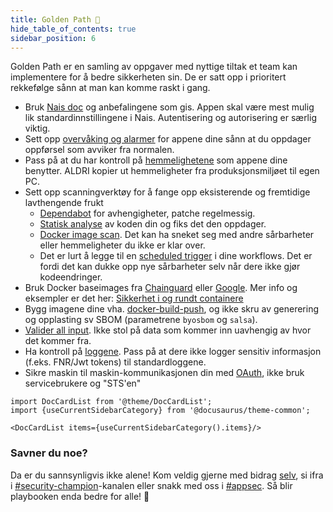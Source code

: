 ```yaml
---
title: Golden Path 📣
hide_table_of_contents: true
sidebar_position: 6
---
```


Golden Path er en samling av oppgaver med nyttige tiltak et team kan implementere for å bedre sikkerheten sin.
De er satt opp i prioritert rekkefølge sånn at man kan komme raskt i gang.

- Bruk [Nais doc](https://doc.nais.io/) og anbefalingene som gis. Appen skal være mest mulig lik standardinnstillingene i Nais. Autentisering og autorisering er særlig viktig.
- Sett opp [overvåking og alarmer](https://doc.nais.io/observability/) for appene dine sånn at du oppdager oppførsel som avviker fra normalen.
- Pass på at du har kontroll på [hemmelighetene](/docs/sikker-utvikling/hemmeligheter) som appene dine benytter. ALDRI kopier ut hemmeligheter fra produksjonsmiljøet til egen PC.
- Sett opp scanningverktøy for å fange opp eksisterende og fremtidige lavthengende frukt
  - [Dependabot](/docs/verktoy/dependabot) for avhengigheter, patche regelmessig.
  - [Statisk analyse](/docs/sikker-utvikling/kodeanalyse) av koden din og fiks det den oppdager.
  - [Docker image scan](/docs/verktoy/trivy). Det kan ha sneket seg med andre sårbarheter eller hemmeligheter du ikke er klar over.
  - Det er lurt å legge til en [scheduled trigger](https://docs.github.com/en/actions/using-workflows/events-that-trigger-workflows#schedule) i dine workflows. Det er fordi det kan dukke opp nye sårbarheter selv når dere ikke gjør kodeendringer.
- Bruk Docker baseimages fra [Chainguard](https://github.com/chainguard-images) eller [Google](https://github.com/GoogleContainerTools/distroless). Mer info og eksempler er det her: [Sikkerhet i og rundt containere](/docs/sikker-utvikling/containere)
- Bygg imagene dine vha. [docker-build-push](https://doc.nais.io/build/), og ikke skru av generering og opplasting sv SBOM (parametrene `byosbom` og `salsa`).
- [Valider all input](/docs/sikker-utvikling/inputvalidering). Ikke stol på data som kommer inn uavhengig av hvor det kommer fra.
- Ha kontroll på [loggene](/docs/sikker-utvikling/logging). Pass på at dere ikke logger sensitiv informasjon (f.eks. FNR/Jwt tokens) til standardloggene.
- Sikre maskin til maskin-kommunikasjonen din med [OAuth](/docs/sikker-utvikling/m2m), ikke bruk servicebrukere og "STS'en"

```mdx-code-block
import DocCardList from '@theme/DocCardList';
import {useCurrentSidebarCategory} from '@docusaurus/theme-common';

<DocCardList items={useCurrentSidebarCategory().items}/>
```

### Savner du noe?

Da er du sannsynligvis ikke alene! Kom veldig gjerne med bidrag [selv](https://github.com/navikt/security-playbook),
si ifra i [#security-champion](https://nav-it.slack.com/archives/CN8N938K1)-kanalen eller snakk med oss i [#appsec](https://nav-it.slack.com/archives/C06P91VN27M).
Så blir playbooken enda bedre for alle! 🥰
